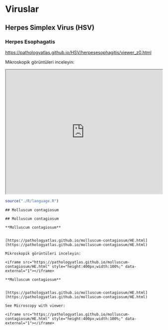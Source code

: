 # Viruslar

## Herpes Simplex Virus (HSV)

### Herpes Esophagatis

<https://pathologyatlas.github.io/HSV/herpesesophagitis/viewer_z0.html>

Mikroskopik görüntüleri inceleyin:

<iframe src="https://pathologyatlas.github.io/HSV/herpesesophagitis/viewer_z0.html" style="height:400px;width:100%;" data-external="1">

</iframe>


```r
source("./R/language.R")
```

```asis
## Molluscum contagiosum
```

```asis
## Molluscum contagiosum
```

```asis

**Molluscum contagiosum**


[https://pathologyatlas.github.io/molluscum-contagiosum/HE.html](https://pathologyatlas.github.io/molluscum-contagiosum/HE.html)

Mikroskopik görüntüleri inceleyin:

<iframe src="https://pathologyatlas.github.io/molluscum-contagiosum/HE.html" style="height:400px;width:100%;" data-external="1"></iframe>

```

```asis

**Molluscum contagiosum**


[https://pathologyatlas.github.io/molluscum-contagiosum/HE.html](https://pathologyatlas.github.io/molluscum-contagiosum/HE.html)

See Microscopy with viewer: 

<iframe src="https://pathologyatlas.github.io/molluscum-contagiosum/HE.html" style="height:400px;width:100%;" data-external="1"></iframe>

```
